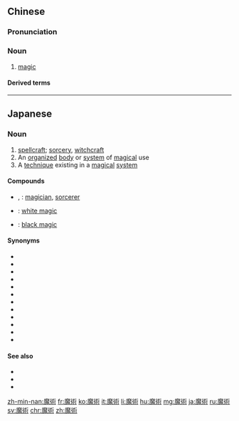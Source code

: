 {{also|魔术}}
==Chinese==
{{zh-forms|s=魔术}}

===Pronunciation===
{{zh-pron
|m=móshù
|c=mo1 seot6
|mn=mô͘-su̍t
|ma=y
|cat=n
}}

===Noun===
{{zh-noun}}

# [[magic]]

====Derived terms====
{{zh-der|魔術師}}

{{zh-cat|Advanced}}

----

==Japanese==
{{ja-kanjitab|ま|じゅつ|yomi=o}}

===Noun===
{{ja-noun|まじゅつ}}

# [[spellcraft]]; [[sorcery]], [[witchcraft]]
# An [[organized]] [[body]] or [[system]] of [[magical]] use
# A [[technique]] existing in a [[magical]] [[system]]

====Compounds====
* {{ja-r|魔術師|まじゅつし}}, {{ja-r|魔術士|まじゅつし}}: [[magician]], [[sorcerer]]
* {{ja-r|白魔術|しろまじゅつ}}: [[white magic]]
* {{ja-r|黒魔術|くろまじゅつ}}: [[black magic]]

====Synonyms====
{{der-top|Synonyms}}
* {{ja-r|魔法|まほう}}
* {{ja-r|魔道|まどう}}
* {{ja-r|魔導|まどう}}
* {{ja-r|奇術|きじゅつ}}
* {{ja-r|妖術|ようじゅつ}}
* {{ja-r|鬼術|きじゅつ}}
* {{ja-r|呪術|じゅじゅつ}}
* {{ja-r|邪術|じゃじゅつ}}
* {{ja-r|巫術|ふじゅつ}}
* {{ja-r|霊術|れいじゅつ}}
* {{ja-r|幻術|げんじゅつ}}
* {{ja-r|仙術|せんじゅつ}}
{{der-bottom}}

====See also====
* {{pedialite|lang=ja}}
* {{pedialite|Magic}}
* {{pedialite|Magic (paranormal)}}

[[zh-min-nan:魔術]]
[[fr:魔術]]
[[ko:魔術]]
[[it:魔術]]
[[li:魔術]]
[[hu:魔術]]
[[mg:魔術]]
[[ja:魔術]]
[[ru:魔術]]
[[sv:魔術]]
[[chr:魔術]]
[[zh:魔術]]